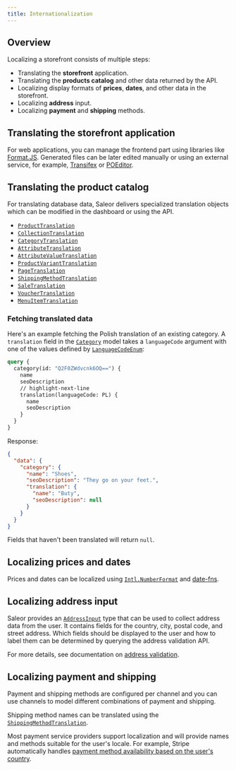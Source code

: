 ```yaml
---
title: Internationalization
---
```


## Overview

Localizing a storefront consists of multiple steps:

- Translating the **storefront** application.
- Translating the **products catalog** and other data returned by the API.
- Localizing display formats of **prices**, **dates**, and other data in the storefront.
- Localizing **address** input.
- Localizing **payment** and **shipping** methods.

## Translating the storefront application

For web applications, you can manage the frontend part using libraries like [Format.JS](https://formatjs.io). Generated files can be later edited manually or using an external service, for example, [Transifex](https://www.transifex.com) or [POEditor](https://poeditor.com).

## Translating the product catalog

For translating database data, Saleor delivers specialized translation objects which can be modified in the dashboard or using the API.

- [`ProductTranslation`](api-reference/objects/product-translation.mdx)
- [`CollectionTranslation`](api-reference/objects/collection-translation.mdx)
- [`CategoryTranslation`](api-reference/objects/category-translation.mdx)
- [`AttributeTranslation`](api-reference/objects/attribute-translation.mdx)
- [`AttributeValueTranslation`](api-reference/objects/attribute-value-translation.mdx)
- [`ProductVariantTranslation`](api-reference/objects/product-variant-translation.mdx)
- [`PageTranslation`](api-reference/objects/page-translation.mdx)
- [`ShippingMethodTranslation`](api-reference/objects/shipping-method-translation.mdx)
- [`SaleTranslation`](api-reference/objects/sale-translation.mdx)
- [`VoucherTranslation`](api-reference/objects/voucher-translation.mdx)
- [`MenuItemTranslation`](api-reference/objects/menu-item-translation.mdx)

### Fetching translated data

Here's an example fetching the Polish translation of an existing category. A `translation` field in the [`Category`](api-reference/objects/category.mdx) model takes a `languageCode` argument with one of the values defined by [`LanguageCodeEnum`](api-reference/enums/language-code-enum.mdx):

```graphql
query {
  category(id: "Q2F0ZWdvcnk6OQ==") {
    name
    seoDescription
    // highlight-next-line
    translation(languageCode: PL) {
      name
      seoDescription
    }
  }
}
```

Response:

```json
{
  "data": {
    "category": {
      "name": "Shoes",
      "seoDescription": "They go on your feet.",
      "translation": {
        "name": "Buty",
        "seoDescription": null
      }
    }
  }
}
```

Fields that haven't been translated will return `null`.

## Localizing prices and dates

Prices and dates can be localized using [`Intl.NumberFormat`](https://developer.mozilla.org/en-US/docs/Web/JavaScript/Reference/Global_Objects/Intl/NumberFormat) and [date-fns](https://date-fns.org).

## Localizing address input

Saleor provides an [`AddressInput`](api-reference/inputs/address-input.mdx) type that can be used to collect address data from the user. It contains fields for the country, city, postal code, and street address. Which fields should be displayed to the user and how to label them can be determined by querying the address validation API.

For more details, see documentation on [address validation](developer/address.mdx).

## Localizing payment and shipping

Payment and shipping methods are configured per channel and you can use channels to model different combinations of payment and shipping.

Shipping method names can be translated using the [`ShippingMethodTranslation`](api-reference/objects/shipping-method-translation.mdx).

Most payment service providers support localization and will provide names and methods suitable for the user's locale. For example, Stripe automatically handles [payment method availability based on the user's country](https://stripe.com/docs/connect/payment-method-available-countries).
